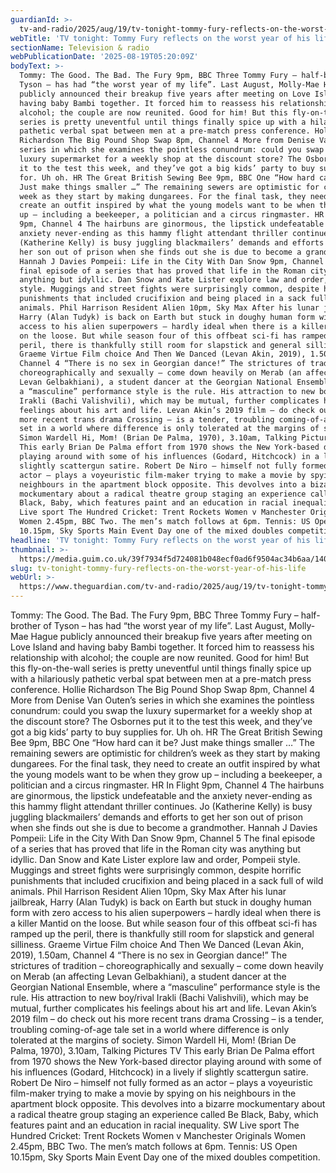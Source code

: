 ```yaml
---
guardianId: >-
  tv-and-radio/2025/aug/19/tv-tonight-tommy-fury-reflects-on-the-worst-year-of-his-life
webTitle: 'TV tonight: Tommy Fury reflects on the worst year of his life'
sectionName: Television & radio
webPublicationDate: '2025-08-19T05:20:09Z'
bodyText: >-
  Tommy: The Good. The Bad. The Fury 9pm, BBC Three Tommy Fury – half-brother of
  Tyson – has had “the worst year of my life”. Last August, Molly-Mae Hague
  publicly announced their breakup five years after meeting on Love Island and
  having baby Bambi together. It forced him to reassess his relationship with
  alcohol; the couple are now reunited. Good for him! But this fly-on-the-wall
  series is pretty uneventful until things finally spice up with a hilariously
  pathetic verbal spat between men at a pre-match press conference. Hollie
  Richardson The Big Pound Shop Swap 8pm, Channel 4 More from Denise Van Outen’s
  series in which she examines the pointless conundrum: could you swap the
  luxury supermarket for a weekly shop at the discount store? The Osbornes put
  it to the test this week, and they’ve got a big kids’ party to buy supplies
  for. Uh oh. HR The Great British Sewing Bee 9pm, BBC One “How hard can it be?
  Just make things smaller …” The remaining sewers are optimistic for children’s
  week as they start by making dungarees. For the final task, they need to
  create an outfit inspired by what the young models want to be when they grow
  up – including a beekeeper, a politician and a circus ringmaster. HR In Flight
  9pm, Channel 4 The hairbuns are ginormous, the lipstick undefeatable and the
  anxiety never-ending as this hammy flight attendant thriller continues. Jo
  (Katherine Kelly) is busy juggling blackmailers’ demands and efforts to get
  her son out of prison when she finds out she is due to become a grandmother.
  Hannah J Davies Pompeii: Life in the City With Dan Snow 9pm, Channel 5 The
  final episode of a series that has proved that life in the Roman city was
  anything but idyllic. Dan Snow and Kate Lister explore law and order, Pompeii
  style. Muggings and street fights were surprisingly common, despite horrific
  punishments that included crucifixion and being placed in a sack full of wild
  animals. Phil Harrison Resident Alien 10pm, Sky Max After his lunar jailbreak,
  Harry (Alan Tudyk) is back on Earth but stuck in doughy human form with zero
  access to his alien superpowers – hardly ideal when there is a killer Mantid
  on the loose. But while season four of this offbeat sci-fi has ramped up the
  peril, there is thankfully still room for slapstick and general silliness.
  Graeme Virtue Film choice And Then We Danced (Levan Akin, 2019), 1.50am,
  Channel 4 “There is no sex in Georgian dance!” The strictures of tradition –
  choreographically and sexually – come down heavily on Merab (an affecting
  Levan Gelbakhiani), a student dancer at the Georgian National Ensemble, where
  a “masculine” performance style is the rule. His attraction to new boy/rival
  Irakli (Bachi Valishvili), which may be mutual, further complicates his
  feelings about his art and life. Levan Akin’s 2019 film – do check out his
  more recent trans drama Crossing – is a tender, troubling coming-of-age tale
  set in a world where difference is only tolerated at the margins of society.
  Simon Wardell Hi, Mom! (Brian De Palma, 1970), 3.10am, Talking Pictures TV
  This early Brian De Palma effort from 1970 shows the New York-based director
  playing around with some of his influences (Godard, Hitchcock) in a lively if
  slightly scattergun satire. Robert De Niro – himself not fully formed as an
  actor – plays a voyeuristic film-maker trying to make a movie by spying on his
  neighbours in the apartment block opposite. This devolves into a bizarre
  mockumentary about a radical theatre group staging an experience called Be
  Black, Baby, which features paint and an education in racial inequality. SW
  Live sport The Hundred Cricket: Trent Rockets Women v Manchester Originals
  Women 2.45pm, BBC Two. The men’s match follows at 6pm. Tennis: US Open
  10.15pm, Sky Sports Main Event Day one of the mixed doubles competition.
headline: 'TV tonight: Tommy Fury reflects on the worst year of his life'
thumbnail: >-
  https://media.guim.co.uk/39f7934f5d724081b048ecf0ad6f9504ac34b6aa/1403_390_2523_2020/500.jpg
slug: tv-tonight-tommy-fury-reflects-on-the-worst-year-of-his-life
webUrl: >-
  https://www.theguardian.com/tv-and-radio/2025/aug/19/tv-tonight-tommy-fury-reflects-on-the-worst-year-of-his-life
---
```

Tommy: The Good. The Bad. The Fury 9pm, BBC Three Tommy Fury – half-brother of Tyson – has had “the worst year of my life”. Last August, Molly-Mae Hague publicly announced their breakup five years after meeting on Love Island and having baby Bambi together. It forced him to reassess his relationship with alcohol; the couple are now reunited. Good for him! But this fly-on-the-wall series is pretty uneventful until things finally spice up with a hilariously pathetic verbal spat between men at a pre-match press conference. Hollie Richardson The Big Pound Shop Swap 8pm, Channel 4 More from Denise Van Outen’s series in which she examines the pointless conundrum: could you swap the luxury supermarket for a weekly shop at the discount store? The Osbornes put it to the test this week, and they’ve got a big kids’ party to buy supplies for. Uh oh. HR The Great British Sewing Bee 9pm, BBC One “How hard can it be? Just make things smaller …” The remaining sewers are optimistic for children’s week as they start by making dungarees. For the final task, they need to create an outfit inspired by what the young models want to be when they grow up – including a beekeeper, a politician and a circus ringmaster. HR In Flight 9pm, Channel 4 The hairbuns are ginormous, the lipstick undefeatable and the anxiety never-ending as this hammy flight attendant thriller continues. Jo (Katherine Kelly) is busy juggling blackmailers’ demands and efforts to get her son out of prison when she finds out she is due to become a grandmother. Hannah J Davies Pompeii: Life in the City With Dan Snow 9pm, Channel 5 The final episode of a series that has proved that life in the Roman city was anything but idyllic. Dan Snow and Kate Lister explore law and order, Pompeii style. Muggings and street fights were surprisingly common, despite horrific punishments that included crucifixion and being placed in a sack full of wild animals. Phil Harrison Resident Alien 10pm, Sky Max After his lunar jailbreak, Harry (Alan Tudyk) is back on Earth but stuck in doughy human form with zero access to his alien superpowers – hardly ideal when there is a killer Mantid on the loose. But while season four of this offbeat sci-fi has ramped up the peril, there is thankfully still room for slapstick and general silliness. Graeme Virtue Film choice And Then We Danced (Levan Akin, 2019), 1.50am, Channel 4 “There is no sex in Georgian dance!” The strictures of tradition – choreographically and sexually – come down heavily on Merab (an affecting Levan Gelbakhiani), a student dancer at the Georgian National Ensemble, where a “masculine” performance style is the rule. His attraction to new boy/rival Irakli (Bachi Valishvili), which may be mutual, further complicates his feelings about his art and life. Levan Akin’s 2019 film – do check out his more recent trans drama Crossing – is a tender, troubling coming-of-age tale set in a world where difference is only tolerated at the margins of society. Simon Wardell Hi, Mom! (Brian De Palma, 1970), 3.10am, Talking Pictures TV This early Brian De Palma effort from 1970 shows the New York-based director playing around with some of his influences (Godard, Hitchcock) in a lively if slightly scattergun satire. Robert De Niro – himself not fully formed as an actor – plays a voyeuristic film-maker trying to make a movie by spying on his neighbours in the apartment block opposite. This devolves into a bizarre mockumentary about a radical theatre group staging an experience called Be Black, Baby, which features paint and an education in racial inequality. SW Live sport The Hundred Cricket: Trent Rockets Women v Manchester Originals Women 2.45pm, BBC Two. The men’s match follows at 6pm. Tennis: US Open 10.15pm, Sky Sports Main Event Day one of the mixed doubles competition.

